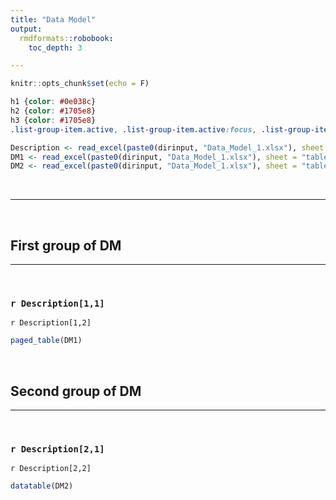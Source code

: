 ```yaml
---
title: "Data Model"
output: 
  rmdformats::robobook:
    toc_depth: 3

---
```


```r
knitr::opts_chunk$set(echo = F)
```

```css
h1 {color: #0e038c}
h2 {color: #1705e8}
h3 {color: #1705e8}
.list-group-item.active, .list-group-item.active:focus, .list-group-item.active:hover {background-color: #1705e8; border-color: #1705e8}
```

```r
Description <- read_excel(paste0(dirinput, "Data_Model_1.xlsx"), sheet = "Description", col_names = FALSE)
DM1 <- read_excel(paste0(dirinput, "Data_Model_1.xlsx"), sheet = "table1")
DM2 <- read_excel(paste0(dirinput, "Data_Model_1.xlsx"), sheet = "table2")
```

<br> 

---

<br>

## First group of DM

---

<br>

### `r Description[1,1]`

`r Description[1,2]`

```r
paged_table(DM1)
```

<br> 


## Second group of DM

---

<br>

### `r Description[2,1]`

`r Description[2,2]`

```r
datatable(DM2)
```

